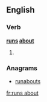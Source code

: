 ==English==

===Verb===
'''[[runs]] [[about]]'''

# {{third-person singular of|run about}}

===Anagrams===
* [[runabouts#English|runabouts]]

[[fr:runs about]]